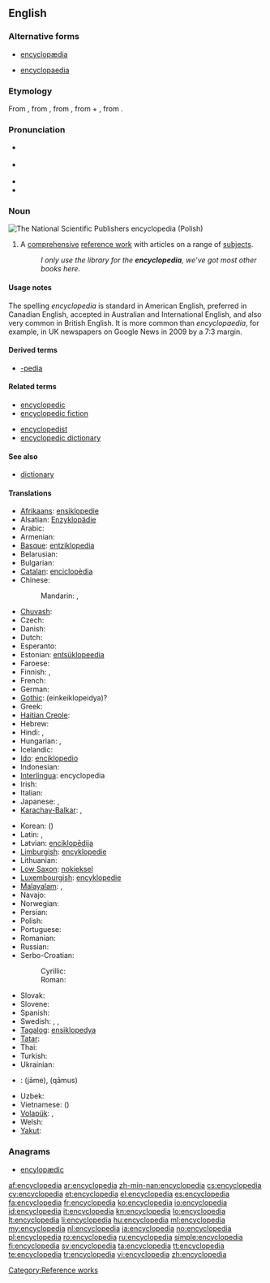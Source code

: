 {{also|encyclopaedia}}
==English==
{{wikipedia}}

===Alternative forms===
* [[encyclopædia]]
* {{qualifier|chiefly British}} [[encyclopaedia]]

===Etymology===
From {{etyl|la}} {{term|encyclopaedia|lang=la}}, from {{etyl|grc}} {{term|ἐγκύκλιος παιδεία||lang=grc|the circle of arts and sciences, curriculum}}, from {{term|ἐγκύκλιος|tr=enkyklios||lang=grc|circular, rounded, round}}, from {{term|κύκλος||lang=grc|tr=kyklos|circle}} + {{term|παιδεία||lang=grc|tr=paideia|the rearing of a child, education}}, from {{term|παιδίον||lang=grc|tr=paidion|child}}.

===Pronunciation===
* {{a|Canada}} {{IPA|/ənˌsəɪkləˈpidiə/}}
* {{a|UK|US}} {{IPA|/ɪnˌsaɪ.kləˈpi(ː).diə/}}
* {{audio|en-ca-synth-encyclopedia.ogg|CA synth}}
* {{audio|en-us-encyclopedia.ogg|Audio (US)}}

===Noun===
[[Image:PWN Encyclopedia.jpg|thumb|right|The National Scientific Publishers encyclopedia (Polish)]]
{{en-noun}}

# A [[comprehensive]] [[reference work]] with articles on a range of [[subjects]].
#: ''I only use the library for the '''encyclopedia''', we’ve got most other books here.''

====Usage notes====
The spelling ''encyclopedia'' is standard in American English, preferred in Canadian English, accepted in Australian and International English, and also very common in British English. It is more common than ''encyclopaedia'', for example, in UK newspapers on Google News in 2009 by a 7:3 margin.

====Derived terms====
* [[-pedia]]

====Related terms====
{{rel-top}}
* [[encyclopedic]]
* [[encyclopedic fiction]]
{{rel-mid}}
* [[encyclopedist]]
* [[encyclopedic dictionary]]
{{rel-bottom}}

====See also====
* [[dictionary]]

====Translations====
{{trans-top|comprehensive reference with articles on a range of topic}}
* [[Afrikaans]]: [[ensiklopedie]]
* Alsatian: [[Enzyklopädie]]
* Arabic: {{t|ar|موسوعة|f|tr=mausuu3a|sc=Arab}}
* Armenian: {{t-|hy|հանրագիտարան|tr=hanragitaran}}
* [[Basque]]: [[entziklopedia]]
* Belarusian: {{t|be|энцыклапедыя|f|tr=encyklapédyja|sc=Cyrl}}
* Bulgarian: {{t|bg|енциклопедия|f|tr=enciklopédija|sc=Cyrl}}
* [[Catalan]]: [[enciclopèdia]]
* Chinese:
*: Mandarin: {{t|zh|百科全書|sc=Hani}}, {{t|zh|百科全书|tr=bǎikē quánshū|sc=Hani}}
* [[Chuvash]]: {{tø|cv|энциклопеди|tr=entsiklopédi|sc=Cyrl}}
* Czech: {{t+|cs|encyklopedie|f}}
* Danish: {{t-|da|encyklopædi}}
* Dutch: {{t+|nl|encyclopedie|m}}
* Esperanto: {{t+|eo|enciklopedio|xs=Esperanto}}
* Estonian: [[entsüklopeedia]]
* Faroese: {{t|fo|Alfrøðibók}}
* Finnish: {{t+|fi|tietosanakirja}}, {{t+|fi|ensyklopedia}}
* French: {{t+|fr|encyclopédie|f}}
* German: {{t+|de|Enzyklopädie|f}}
* [[Gothic]]: (einkeiklopeidya)?
* Greek: {{t+|el|εγκυκλοπαίδεια|f|tr=egkyklopaídeia|sc=Grek}}
* [[Haitian Creole]]: {{tø|ht|ansiklopedi}}
* Hebrew: {{t|he|אנציקלופדיה|f|tr=entsiklopédya|alt=אֶנְצִיקְלוֹפֶּדְיָה|sc=Hebr}}
* Hindi: {{t|hi|ज्ञानकोष|m|tr=gyānkoṣ|sc=Deva}}, {{t|hi|विश्वकोश|m|tr=viśvakoś|sc=Deva}}
* Hungarian: {{t+|hu|enciklopédia}}, {{t+|hu|lexikon}}
* Icelandic: {{t+|is|alfræðiorðabók|f}}
* [[Ido]]: [[enciklopedio]]
* Indonesian: {{t+|id|ensiklopedia|xs=Indonesian}}
* [[Interlingua]]: encyclopedia
* Irish: {{t|ga|ciclipéid|f}}
* Italian: {{t+|it|enciclopedia|f}}
* Japanese: {{t|ja|百科事典|tr=ひゃっかじてん, hyakkajiten|sc=Jpan}}, {{t|ja|大事典|tr=だいじてん, dai-jiten|sc=Jpan}}
* [[Karachay-Balkar]]: {{tø|krc|энциклопедия|sc=Cyrl}}, {{tø|krc|энциклопедия|tr=entsiklopédija|sc=Cyrl}}
{{trans-mid}}
* Korean: {{t|ko|백과사전|tr=baekkwasajeon|sc=Kore}} ({{t|ko|百科事典|sc=Kore}})
* Latin: {{t-|la|encyclopaedia}}, {{t-|la|pandectes|m|alt=pandectēs}}
* Latvian: [[enciklopēdija]] {{f}}
* [[Limburgish]]: [[encyklopedie]]
* Lithuanian: {{t+|lt|enciklopedija|f|xs=Lithuanian}}
* [[Low Saxon]]: [[nokieksel]]
* [[Luxembourgish]]: [[encyklopedie]]
* [[Malayalam]]: {{t|ml|സര്‍വവിജ്ഞാനകോശം|tr=sarvavijñānakōśam|sc=Mlym}}, {{t|ml|വിജ്ഞാനകോശം|tr=vijñānakōśam|sc=Mlym}}
* Navajo: {{tø|nv|ínsadoobíídiiya}}
* Norwegian: {{t+|no|encyklopedi}}
* Persian: {{t-|fa|دانشنامه|tr=dânešnâmeh|xs=Persian}}
* Polish: {{t+|pl|encyklopedia|f}}
* Portuguese: {{t+|pt|enciclopédia|f}}
* Romanian: {{t+|ro|enciclopedie|f}}
* Russian: {{t|ru|энциклопедия|f|tr=enciklopédija|sc=Cyrl}}
* Serbo-Croatian:
*: Cyrillic: {{t|sh|енциклопедија|f|alt=енциклопе́дија|sc=Cyrl}}
*: Roman: {{t|sh|enciklopedija|f|alt=enciklopédija}}
* Slovak: {{t-|sk|encyklopédia|f}}
* Slovene: {{t+|sl|enciklopedija|f}}
* Spanish: {{t+|es|enciclopedia|f}}
* Swedish: {{t+|sv|encyklopedi|c}}, {{t-|sv|konversationslexikon|n}}, {{t+|sv|uppslagsverk|n}}
* [[Tagalog]]: [[ensiklopedya]]
* [[Tatar]]: {{t|tt|énsíklopédí|sc=Cyrl}}
* Thai: {{t|th|สารานุกรม|tr=săaraanúkrom|sc=Thai}}
* Turkish: {{t+|tr|ansiklopedi}}
* Ukrainian: {{t|uk|енциклопедія|f|tr=encyklopédija|sc=Cyrl}}
* {{ttbc|ur}}: {{ur-Arab|[[جامع]]}} (jāme), {{ur-Arab|[[قاموس]]}} (qāmus)
* Uzbek: {{t|uz|ensiklopediya}}
* Vietnamese: {{t|vi|sách bách khoa}} ({{t|vi|冊百科}})
* [[Volapük]]: {{t|vo|sikloped|xs=Volapük}}, {{qualifier|synonym}} {{t|vo|züklopäod}}
* Welsh: {{t|cy|gwyddoniadur|m}}
* [[Yakut]]: {{tø|sah|энциклопедия|tr=entsiklopédija|sc=Cyrl}}
{{trans-bottom}}

===Anagrams===
* [[encylopædic#English|encylopædic]]

[[Category:Reference works]]

[[af:encyclopedia]]
[[ar:encyclopedia]]
[[zh-min-nan:encyclopedia]]
[[cs:encyclopedia]]
[[cy:encyclopedia]]
[[et:encyclopedia]]
[[el:encyclopedia]]
[[es:encyclopedia]]
[[fa:encyclopedia]]
[[fr:encyclopedia]]
[[ko:encyclopedia]]
[[io:encyclopedia]]
[[id:encyclopedia]]
[[it:encyclopedia]]
[[kn:encyclopedia]]
[[lo:encyclopedia]]
[[lt:encyclopedia]]
[[li:encyclopedia]]
[[hu:encyclopedia]]
[[ml:encyclopedia]]
[[my:encyclopedia]]
[[nl:encyclopedia]]
[[ja:encyclopedia]]
[[no:encyclopedia]]
[[pl:encyclopedia]]
[[ro:encyclopedia]]
[[ru:encyclopedia]]
[[simple:encyclopedia]]
[[fi:encyclopedia]]
[[sv:encyclopedia]]
[[ta:encyclopedia]]
[[tt:encyclopedia]]
[[te:encyclopedia]]
[[tr:encyclopedia]]
[[vi:encyclopedia]]
[[zh:encyclopedia]]